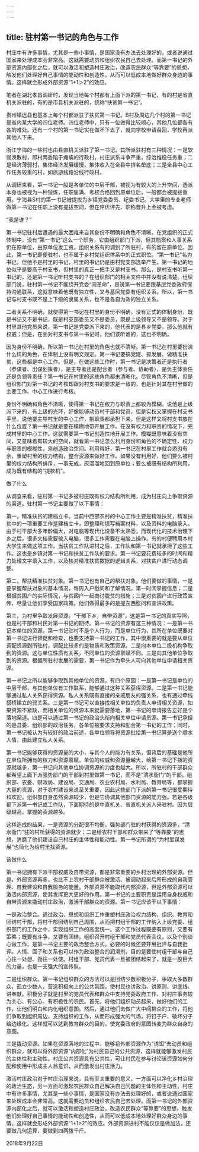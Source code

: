 ```yaml
---
---
---
```

title: 驻村第一书记的角色与工作
---

村庄中有许多事情，尤其是一些小事情，是国家没有办法去处理好的，或者说通过国家来处理成本会非常高。这就需要动员和组织农民自己去处理。而第一书记的外部资源内部化之后，就可以激活和塑造村庄政治，改造农民群众“等靠要”的思想，触发他们处理好自己事情的能动性和创造性，从而可以低成本地做好群众身边的事情。这样就会形成外部资源“1+1＞2”的效应。

笔者在湖北孝昌调研时，发现当地每个村都有上面下派的第一书记，有的村是省直机关派驻的，有的是市县机关派驻的，统称“扶贫第一书记”。

贵州镇远县也基本上每个村都派驻了扶贫第一书记。B村及周边几个村的第一书记是省内某大学的四位老师。四位老师中，只有一位做得比较顺心，其他几位都各有各的难处。还有一个村的第一书记实在做不下去了，就向学校申请召回，学校再派其他人下来。

浙江宁海的一些村也由县直机关派驻了第一书记。其所派驻村有三种情况：一是软弱涣散村，即村两委陷于瘫痪的行政村，村庄派系斗争严重，综治维稳任务重；二是经济薄弱村，集体经济发展缓慢，集体收入在全县中排名垫底；三是全县中心工作任务较重的村，如旅游线路沿线行政村。

从调研来看，第一书记一般是各单位的中层干部，被视为有较大的上升空间，选派本身也被视为一种锻炼，任职届满、考核合格回到原单位后，一般都会被提拔重用。宁海县S村的第一书记被提拔为乡镇党委委员、纪委书记。大学里的专业老师做第一书记在任职上没有提拔空间，但在评优评先、职称晋升上会被考虑。





“我是谁？”


第一书记驻村后遭遇的最大困难来自其身份不明确和角色不清晰。在党组织的正式体制中，没有“第一书记”这么一个职务，它由组织部门下派，但其档案和人事关系仍在原单位，由原单位发工资。组织关系有的调到了所驻村，有的留在原单位。因此，第一书记即便驻村，也不属于乡村党组织体系中的正式职位。“第一书记”名为书记，但他不是村里的书记，村里的书记仍是由村党支部选举产生。第一书记的地位似乎是要高于村支书，但村里的真正一把手又是村支书。那么，是村支书听第一书记的，还是第一书记听村支书的？在组织部门的相关文件中并没有说清楚。组织部门说，驻村第一书记不能绕开党委“闹革命”，是说第一书记要跟基层党委政府保持沟通联系，这就意味着他既有独立性，又与基层党委有组织关系。所以，第一书记与村支书既不是上下级的隶属关系，也不是各自为政的独立关系。

二者关系不明确，就使得第一书记在村里的身份不明确，没有正式的体制身份，既是书记又不是书记，既是村支部委员又不是委员，既是上级领导又不是领导。对于村里其他党员来说，第一书记是党委派下来的，他代表的是县乡党委，那么他就有权威；但是，在面对村支书与第一书记时，他们该听谁的，这也不明确。

因为身份不明确，所以第一书记在村里的角色也就不清晰。第一书记在村里要扮演什么样的角色，在体制上没有明文规定。第一书记要搞党建、抓发展、做精准扶贫，这些都是中心工作。但是，在做这些工作时，第一书记是决策者还是执行者（参谋者、出谋划策者），是主导者还是配合者（参与者、协助者），是负主体责任还是负领导责任？第一书记在村里的这些角色都未清晰化。尽管角色不清晰，但是组织部门对第一书记的考核却跟对村支书的要求是一致的，也是针对其在村里做的主要工作、中心工作进行考核。

身份不明确和角色不清晰，使得第一书记在权力与职责上都较为模糊。说他是上级派下来的，有上级的光环，好像能够动员村干部和党员，但是实权又掌握在村支书手里。说他要主导村里的中心工作，把职责都承担下来，但是这样又将村支书放在什么位置？第一书记就是要在模糊地带开展工作。在没有权力和职责的情况下，完成村里的中心工作。这就需要第一书记创造性地开展工作。模糊既意味着没有空间，又意味着有较大的空间，就看第一书记怎么利用身份和角色的不确定性、权力与职责的模糊性，来创造政治空间。利用得好，第一书记在村里工作就会游刃有余，重塑村里的权力结构，整合资源来做好工作。如果没有利用好，他们要么被村里的权力结构所排斥，一事无成，灰溜溜地回到原单位；要么被既有结构所利用，成为既有结构的“提款机”。





做了什么


从调查来看，驻村第一书记多被村庄既有权力结构所利用，成为村庄向上争取资源的渠道。驻村第一书记主要做了以下事情：

第一，精准扶贫的建档立卡。当前中西部农村的中心工作主要是精准扶贫，精准扶贫中的一项重要工作是建档立卡，即整理和填写档案材料，以及资料的电脑录入。由于村干部大多年龄偏大，对电脑等现代化设备不太熟悉，而现代化的技术治理下乡之后，很多文档需要输入电脑，很多工作需要在电脑上操作。有的村便聘用本村大学生来做这项工作。当扶贫工作队进村之后，工作队和第一书记就承担了这些工作。这也是乡镇对第一书记和扶贫工作队的要求。第一书记要花费较多的时间和精力处理文字录入工作，以及核对精准扶贫数据的逻辑关系，对扶贫户进行动态调整。

第二，帮扶精准扶贫对象。第一书记也有自己的帮扶对象。他们要做的事情，一是要掌握帮扶对象的基本情况，每周入户慰问和了解情况，第一时间掌握信息；二是根据贫困户的实际情况，与贫困户一起商讨脱贫的措施；三是对贫困户进行政策宣传，尽量让他们享受国家政策。他们做得最多的是提东西慰问和宣讲政策。

第三，为村里争取发展资源。“干部下乡，自带资源”，这是第一书记的真实写照，也是村干部和村民对第一书记的期待。第一书记的资源有这三种情况：一是第一书记本单位的资源。第一书记驻村不是个人行为，而是单位行为，其所在单位既要对第一书记进行督促和检查，也要支持第一书记的工作，其中很重要的就是要从单位调配资源到所驻村，调配比较多的是物质和政策资源。二是向本单位二级机构争取到的资源。这与单位性质有关系，不同单位的资源禀赋不同。三是向其他单位争取到的资源。根据所驻村发展的需要，第一书记作为牵头人可向其他单位申请相关资源。

第一书记之所以能够争取到其他单位的资源，有四个原因：一是第一书记是单位的中层干部，与其他单位有工作联系，能够通过这种关系获得资源。二是第一书记能够通过私人关系获得资源。私人关系既有直接的亲戚朋友的强关系，也有通过牵线搭桥建立的弱关系。三是第一书记可以直接找相关单位的负责人申请相关资源，如果资源不紧缺，而相关单位的资源本来就需要落地，第一书记的申请报告正好是个落地渠道。四是可以通过第一书记的政治头衔向相关单位申请资源。第一书记承担的是县委、组织部的政治任务，各单位被要求支持和配合第一书记的工作；同时，第一书记被认为有较好的政治前途，各单位领导将资源批给第一书记算是送个顺水人情，由此建立私人关系。

第一书记能够获得的资源量的大小，与其个人的能力有关系，但背后的基础是他所在单位所拥有的权力和资源禀赋。单位的权威和资源量越大，给第一书记下拨的资源就越多，第一书记向其他单位协调资源的力度也越大。所以，所驻村的干部群众都希望上面下派强势部门的干部到村里做第一书记，而不是“清水衙门”的干部。组织部、农委、财政局、建设局、交通局、农业农村局、水利局、教育局等，都掌握大量的资源，对于农村建设来说至关重要，因此这些部门下派的第一书记很受期待和欢迎。组织部自身虽然资源较少，但是它协调其他部门资源的能力强。若是各级都下派第一书记或工作队，下面期待的是中直机关、省直机关派人来驻村。因为层级越高，掌握的资源越多。

这样造成的结果，一是资源的分配很不均衡，强势部门驻的村获得的资源多，“清水衙门”驻的村所获得的资源就少；二是给农村干部和群众带来了“等靠要”的思想，消磨了他们建设自己村庄的主体性和能动性。第一书记所谓的“为村里谋发展”也简化为给村里找资源。





该做什么


第一书记拥有下派干部权威及自带资源，都是非常重要的乡村治理的外部资源。但是，外部资源再多，也比不上农村干部群众被激活、被调动起来后所形成的自我管理、自我建设和自我服务的能量。外部资源不能取代内部资源，但是外部资源可以激活内部资源，使其发挥更大更好的作用。第一书记的主要职责是运用自身权威和自带资源来撬动村庄政治，激活干部群众的资源。第一书记应该干以下事情：

一是政治整合。通过政治、思想和组织工作重塑村庄政治权力结构，组织、教育和团结村干部，将村干部团结到自己周围，从而把村组干部的工作纳入上级党委、组织部门的工作之中，实现组织工作的高度统一。这个工作过程既要有原则，又要有策略；既要有斗争，又要有团结。组织召开村组干部和党员代表会议，以及个别谈心做工作，是第一书记主要的政治整合方式，必要的时候还要开展批评与自我批评。人情、面子和关系也可以作为政治整合的润滑剂，目的是要使村组干部与自己心往一处想、劲往一处使。村组干部、党员代表一旦被团结起来了，就是一股巨大的力量，也是一支强大的宣传队。

二是组织群众。第一书记组织群众的方法可以是团结少数积极分子，争取大多数群众，孤立少数人，营造积极向上的公共氛围，使村民也讲政治、讲原则、讲底线、讲奉献。积极分子就是村里的党员代表和群众中支持党委政府工作、对村庄事务较为关心、有公心、有积极性的农民。首先，将他们组织动员起来，做好他们的工作，让他们明白和内化组织意图。然后，通过他们去做广大中间群众的工作，将他们争取到组织周边，支持组织的工作，从而形成强大的气场，将钉子户、破坏分子给边缘化。这样就可以达到教育群众的目的，使党委政府的意图转变为群众自身的意图。

三是撬动资源。如果在资源落地的过程中，能够将外部资源作为“诱饵”去动员和组织群众，就可以将外部资源“内部化”为村民自己的公共资源，这样就能够激发村民的主体性和主动性。村庄公共资源具有公共性，可让村民在参与讨论该资源如何分配和使用中形成主人翁意识，从而激发出村庄活力。

激活村庄政治对于村庄治理来说，具有至关重要的意义，一方面可以净化乡村治理的政治生态，另一方面可激起农民群众自己解决自己问题的主体性和主动性。村庄中有许多事情，尤其是一些小事情，是国家没有办法去处理好的，或者说通过国家来处理成本会非常高。这就需要动员和组织农民自己去处理。而第一书记的外部资源内部化之后，就可以激活和塑造村庄政治，改造农民群众“等靠要”的思想，触发他们处理好自己事情的能动性和创造性，从而可以低成本地处理好群众身边的事情。这样就会形成外部资源“1+1>2”的效应。外部资源进村不能仅仅是做加法，还要做几何运算，要做到四两拨千斤。

2018年9月22日